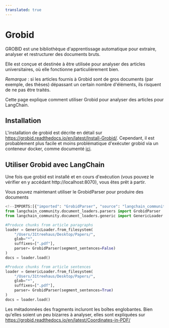 ```yaml
---
translated: true
---
```


# Grobid

GROBID est une bibliothèque d'apprentissage automatique pour extraire, analyser et restructurer des documents bruts.

Elle est conçue et destinée à être utilisée pour analyser des articles universitaires, où elle fonctionne particulièrement bien.

*Remarque* : si les articles fournis à Grobid sont de gros documents (par exemple, des thèses) dépassant un certain nombre d'éléments, ils risquent de ne pas être traités.

Cette page explique comment utiliser Grobid pour analyser des articles pour LangChain.

## Installation

L'installation de grobid est décrite en détail sur https://grobid.readthedocs.io/en/latest/Install-Grobid/.
Cependant, il est probablement plus facile et moins problématique d'exécuter grobid via un conteneur docker,
comme documenté [ici](https://grobid.readthedocs.io/en/latest/Grobid-docker/).

## Utiliser Grobid avec LangChain

Une fois que grobid est installé et en cours d'exécution (vous pouvez le vérifier en y accédant http://localhost:8070),
vous êtes prêt à partir.

Vous pouvez maintenant utiliser le GrobidParser pour produire des documents

```python
<!--IMPORTS:[{"imported": "GrobidParser", "source": "langchain_community.document_loaders.parsers", "docs": "https://api.python.langchain.com/en/latest/document_loaders/langchain_community.document_loaders.parsers.grobid.GrobidParser.html", "title": "Grobid"}, {"imported": "GenericLoader", "source": "langchain_community.document_loaders.generic", "docs": "https://api.python.langchain.com/en/latest/document_loaders/langchain_community.document_loaders.generic.GenericLoader.html", "title": "Grobid"}]-->
from langchain_community.document_loaders.parsers import GrobidParser
from langchain_community.document_loaders.generic import GenericLoader

#Produce chunks from article paragraphs
loader = GenericLoader.from_filesystem(
    "/Users/31treehaus/Desktop/Papers/",
    glob="*",
    suffixes=[".pdf"],
    parser= GrobidParser(segment_sentences=False)
)
docs = loader.load()

#Produce chunks from article sentences
loader = GenericLoader.from_filesystem(
    "/Users/31treehaus/Desktop/Papers/",
    glob="*",
    suffixes=[".pdf"],
    parser= GrobidParser(segment_sentences=True)
)
docs = loader.load()
```

Les métadonnées des fragments incluront les boîtes englobantes. Bien qu'elles soient un peu bizarres à analyser,
elles sont expliquées sur https://grobid.readthedocs.io/en/latest/Coordinates-in-PDF/
